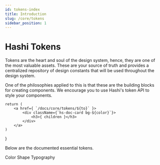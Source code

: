```yaml
---
id: tokens-index
title: Introduction
slug: /core/tokens
sidebar_position: 1
---
```


# Hashi Tokens

Tokens are the heart and soul of the design system, hence, they are one of the most valuable assets. These are your source of truth and provides a centralized repository of design constants that will be used throughout the design system.

One of the philosophies applied to this is that these are the building blocks for creating components. We encourage you to use Hashi's token API to style your components.

    return (
        <a href={ `/docs/core/tokens/${to}` }>
            <div className={`hs-doc-card bg-${color}`}>
                <h3>{ children }</h3>
            </div>
        </a>
    )
}

Below are the documented essential tokens.

<section class="grid">
    <TokenCard to="color-tokens" color="scarlet-400">Color</TokenCard>
    <TokenCard to="shape-tokens" color="native-blue-400">Shape</TokenCard>
    <TokenCard to="typography-tokens" color="plox-400">Typography</TokenCard>
</section>

